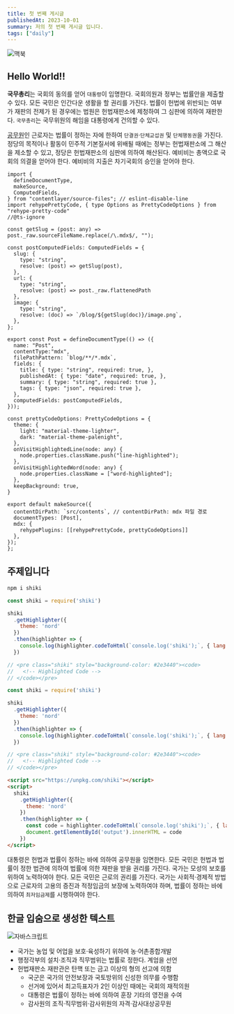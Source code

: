 ```yaml
---
title: 첫 번째 게시글
publishedAt: 2023-10-01
summary: 저의 첫 번째 게시글 입니다.
tags: ["daily"]
---
```


<Image
 src="https://images.unsplash.com/photo-1517694712202-14dd9538aa97?q=80&w=3570&auto=format&fit=crop&ixlib=rb-4.0.3&ixid=M3wxMjA3fDB8MHxwaG90by1wYWdlfHx8fGVufDB8fHx8fA%3D%3D"
 alt="맥북"
 width={1000}
 height={500}
/>

## Hello World!!

**국무총리**는 국회의 동의를 얻어 `대통령`이 임명한다. 국회의원과 정부는 법률안을 제출할 수 있다. 모든 국민은 인간다운 생활을 할 권리를 가진다. 법률이 헌법에 위반되는 여부가 재판의 전제가 된 경우에는 법원은 헌법재판소에 제청하여 그 심판에 의하여 재판한다. `국무총리`는 국무위원의 해임을 대통령에게 건의할 수 있다.

[공무원](https://ko.dict.naver.com/#/entry/koko/80a1f2eb0d724ee6b32952dbad132d4e)인 근로자는 법률이 정하는 자에 한하여 `단결권`·`단체교섭권` 및 `단체행동권`을 가진다. 정당의 목적이나 활동이 민주적 기본질서에 위배될 때에는 정부는 헌법재판소에 그 해산을 제소할 수 있고, 정당은 헌법재판소의 심판에 의하여 해산된다. 예비비는 총액으로 국회의 의결을 얻어야 한다. 예비비의 지출은 차기국회의 승인을 얻어야 한다.

```tsx title="contentlayer.config.ts" showLineNumbers{1} {6-7,40-48}
import {
  defineDocumentType,
  makeSource,
  ComputedFields,
} from "contentlayer/source-files"; // eslint-disable-line
import rehypePrettyCode, { type Options as PrettyCodeOptions } from "rehype-pretty-code"
//@ts-ignore

const getSlug = (post: any) => post._raw.sourceFileName.replace(/\.mdx$/, "");

const postComputedFields: ComputedFields = {
  slug: {
    type: "string",
    resolve: (post) => getSlug(post),
  },
  url: {
    type: "string",
    resolve: (post) => post._raw.flattenedPath
  },
  image: {
    type: "string",
    resolve: (doc) => `/blog/${getSlug(doc)}/image.png`,
  },
};

export const Post = defineDocumentType(() => ({
  name: "Post",
  contentType:"mdx",
  filePathPattern: `blog/**/*.mdx`,
  fields: {
    title: { type: "string", required: true, },
    publishedAt: { type: "date", required: true, },
    summary: { type: "string", required: true },
    tags: { type: "json", required: true },
  },
  computedFields: postComputedFields,
}));

const prettyCodeOptions: PrettyCodeOptions = {
  theme: {
    light: "material-theme-lighter",
    dark: "material-theme-palenight",
  },
  onVisitHighlightedLine(node: any) {
    node.properties.className.push("line-highlighted");
  },
  onVisitHighlightedWord(node: any) {
    node.properties.className = ["word-highlighted"];
  },
  keepBackground: true,
}

export default makeSource({
  contentDirPath: `src/contents`, // contentDirPath: mdx 파일 경로
  documentTypes: [Post],
  mdx: {
    rehypePlugins: [[rehypePrettyCode, prettyCodeOptions]]
  },
});
};
```

## 주제입니다

```sh
npm i shiki
```

```js
const shiki = require('shiki')

shiki
  .getHighlighter({
    theme: 'nord'
  })
  .then(highlighter => {
    console.log(highlighter.codeToHtml(`console.log('shiki');`, { lang: 'js' }))
  })

// <pre class="shiki" style="background-color: #2e3440"><code>
//   <!-- Highlighted Code -->
// </code></pre>
```

```js showLineNumbers{10}
const shiki = require('shiki')

shiki
  .getHighlighter({
    theme: 'nord'
  })
  .then(highlighter => {
    console.log(highlighter.codeToHtml(`console.log('shiki');`, { lang: 'js' }))
  })

// <pre class="shiki" style="background-color: #2e3440"><code>
//   <!-- Highlighted Code -->
// </code></pre>
```

```html showLineNumbers{100}
<script src="https://unpkg.com/shiki"></script>
<script>
  shiki
    .getHighlighter({
      theme: 'nord'
    })
    .then(highlighter => {
      const code = highlighter.codeToHtml(`console.log('shiki');`, { lang: 'js' })
      document.getElementById('output').innerHTML = code
    })
</script>
```

대통령은 헌법과 법률이 정하는 바에 의하여 공무원을 임면한다. 모든 국민은 헌법과 법률이 정한 법관에 의하여 법률에 의한 재판을 받을 권리를 가진다. 국가는 모성의 보호를 위하여 노력하여야 한다. 모든 국민은 근로의 권리를 가진다. 국가는 사회적·경제적 방법으로 근로자의 고용의 증진과 적정임금의 보장에 노력하여야 하며, 법률이 정하는 바에 의하여 `최저임금제`를 시행하여야 한다.

## 한글 입숨으로 생성한 텍스트

<Image
 src="/blog/logo-js.jpg"
 alt="자바스크립트"
 width={1000}
 height={500}
 />

- 국가는 농업 및 어업을 보호·육성하기 위하여 농·어촌종합개발
- 행정각부의 설치·조직과 직무범위는 법률로 정한다. 계엄을 선언
- 헌법재판소 재판관은 탄핵 또는 금고 이상의 형의 선고에 의함
  - 국군은 국가의 안전보장과 국토방위의 신성한 의무를 수행함
  - 선거에 있어서 최고득표자가 2인 이상인 때에는 국회의 재적의원
  - 대통령은 법률이 정하는 바에 의하여 훈장 기타의 영전을 수여
  - 감사원의 조직·직무범위·감사위원의 자격·감사대상공무원